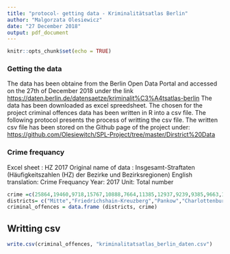 ```yaml
---
title: "protocol- getting data - Kriminalitätsatlas Berlin"
author: "Malgorzata Olesiewicz"
date: "27 December 2018"
output: pdf_document
---
```


```r
knitr::opts_chunk$set(echo = TRUE)
```

### Getting the data 

The data has been obtaine from the Berlin Open Data Portal and accessed on the 27th of December 2018 under the link <https://daten.berlin.de/datensaetze/kriminalit%C3%A4tsatlas-berlin> 
The data has been downloaded as excel spreedsheet. The chosen for the project criminal offences data has been written in R into a csv file. The following protocol presents the process of writting the csv file. The written csv file has been stored on the Github page of the project under:  <https://github.com/Olesiewitch/SPL-Project/tree/master/Dirstrict%20Data> 

### Crime frequancy
Excel sheet : HZ 2017 
Original name of data : Insgesamt-Straftaten (Häufigkeitszahlen (HZ) der Bezirke und Bezirksregionen)
English translation: Crime Frequancy
Year: 2017
Unit: Total number
```r
crime =c(25864,19460,9718,15767,10888,7664,11385,12937,9239,9385,9663,11456)
districts= c("Mitte","Friedrichshain-Kreuzberg","Pankow","Charlottenburg-Wilmersdorf","Spandau", "Steglitz-Zehlendorf","Tempelhof-Schöneberg","Neukölln","Treptow-Köpenick","Marzahn-Hellersdorf", "Lichtenberg","Reinickendorf") 
criminal_offences = data.frame (districts, crime)
```

## Writting csv

```r
write.csv(criminal_offences, "kriminalitatsatlas_berlin_daten.csv")
```
